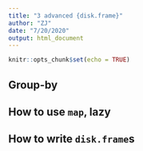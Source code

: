 ```yaml
---
title: "3 advanced {disk.frame}"
author: "ZJ"
date: "7/20/2020"
output: html_document
---
```


```r
knitr::opts_chunk$set(echo = TRUE)
```


## Group-by

## How to use `map`, lazy

## How to write `disk.frame`s

